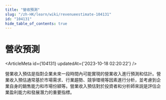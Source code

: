 ```yaml
---
title: "營收預測"
slug: "/zh-HK/learn/wiki/revenueestimate-104131"
id: "104131"
hide_table_of_contents: true
---
```



# 營收預測

<ArticleMeta id={104131} updatedAt={'2023-10-18 02:20:22'} />
<div className='border-solid border-b border-t-0 my-4 border-[var(--ifm-color-gray-300)]' />

營業收入預估是指對企業未來一段時間內可能實現的營業收入進行預測和估計。營業收入預估通常基於市場需求、行業趨勢、競爭環境等因素進行分析，並考慮到企業自身的銷售能力和市場份額等。營業收入預估對於投資者和分析師來説是評估企業盈利能力和發展潛力的重要指標。
